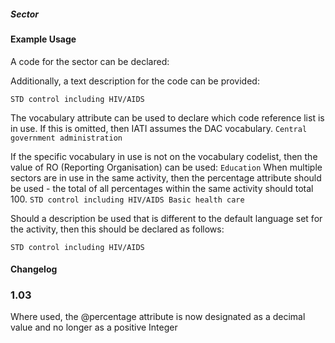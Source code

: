 ===== Sector ===== 
{{for revison 1.02}}

==== Example Usage ====
A code for the sector can be declared:

<code xml>
<sector code="13040"/>
</code>

Additionally, a text description for the code can be provided:

<code xml>
<sector code="13040">STD control including HIV/AIDS</sector>
</code>

The vocabulary attribute can be used to declare which code reference list is in use.  If this is omitted, then IATI assumes the DAC vocabulary.
<code xml>
<sector vocabulary="WB" code="BC">Central government administration</sector>
</code>

If the specific vocabulary in use is not on the vocabulary codelist, then the value of RO (Reporting Organisation) can be used:
<code xml>
<sector vocabulary="RO">Education</sector>
</code>
When multiple sectors are in use in the same activity, then the percentage attribute should be used - the total of all percentages within the same activity should total 100.
<code xml>
<sector code="13040" percentage="60">STD control including HIV/AIDS</sector>
<sector code="12220" percentage="40">Basic health care</sector>
</code>

Should a description be used that is different to the default language set for the activity, then this should be declared as follows:

<code xml>
<sector code="13040" xml:lang="en">STD control including HIV/AIDS</sector>
</code>

==== Changelog ====
===1.03===
Where used, the @percentage attribute is now designated as a decimal value and no longer as a positive Integer